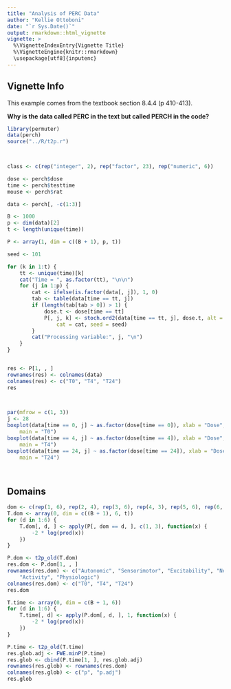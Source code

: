 ```yaml
---
title: "Analysis of PERC Data"
author: "Kellie Ottoboni"
date: "`r Sys.Date()`"
output: rmarkdown::html_vignette
vignette: >
  %\VignetteIndexEntry{Vignette Title}
  %\VignetteEngine{knitr::rmarkdown}
  \usepackage[utf8]{inputenc}
---
```



## Vignette Info

This example comes from the textbook section 8.4.4 (p 410-413).

**Why is the data called PERC in the text but called PERCH in the code?**

```r
library(permuter)
data(perch)
source("../R/t2p.r")

 


```

```r
class <- c(rep("integer", 2), rep("factor", 23), rep("numeric", 6))

dose <- perch$dose
time <- perch$testtime
mouse <- perch$rat

data <- perch[, -c(1:3)]

B <- 1000
p <- dim(data)[2]
t <- length(unique(time))

P <- array(1, dim = c((B + 1), p, t))

seed <- 101

for (k in 1:t) {
    tt <- unique(time)[k]
    cat("Time = ", as.factor(tt), "\n\n")
    for (j in 1:p) {
        cat <- ifelse(is.factor(data[, j]), 1, 0)
        tab <- table(data[time == tt, j])
        if (length(tab[tab > 0]) > 1) {
            dose.t <- dose[time == tt]
            P[, j, k] <- stoch.ord2(data[time == tt, j], dose.t, alt = -1, B = B, 
                cat = cat, seed = seed)
        }
        cat("Processing variable:", j, "\n")
    }
}


res <- P[1, , ]
rownames(res) <- colnames(data)
colnames(res) <- c("T0", "T4", "T24")
res

 


```

```r
par(mfrow = c(1, 3))
j <- 28
boxplot(data[time == 0, j] ~ as.factor(dose[time == 0]), xlab = "Dose", ylab = "Temperature", 
    main = "T0")
boxplot(data[time == 4, j] ~ as.factor(dose[time == 4]), xlab = "Dose", ylab = "Temperature", 
    main = "T4")
boxplot(data[time == 24, j] ~ as.factor(dose[time == 24]), xlab = "Dose", ylab = "Temperature", 
    main = "T24")

 


```

## Domains

```r
dom <- c(rep(1, 6), rep(2, 4), rep(3, 6), rep(4, 3), rep(5, 6), rep(6, 3))
T.dom <- array(0, dim = c((B + 1), 6, t))
for (d in 1:6) {
    T.dom[, d, ] <- apply(P[, dom == d, ], c(1, 3), function(x) {
        -2 * log(prod(x))
    })
}

P.dom <- t2p_old(T.dom)
res.dom <- P.dom[1, , ]
rownames(res.dom) <- c("Autonomic", "Sensorimotor", "Excitability", "Neuromuscular", 
    "Activity", "Physiologic")
colnames(res.dom) <- c("T0", "T4", "T24")
res.dom

T.time <- array(0, dim = c(B + 1, 6))
for (d in 1:6) {
    T.time[, d] <- apply(P.dom[, d, ], 1, function(x) {
        -2 * log(prod(x))
    })
}

P.time <- t2p_old(T.time)
res.glob.adj <- FWE.minP(P.time)
res.glob <- cbind(P.time[1, ], res.glob.adj)
rownames(res.glob) <- rownames(res.dom)
colnames(res.glob) <- c("p", "p.adj")
res.glob

 


```